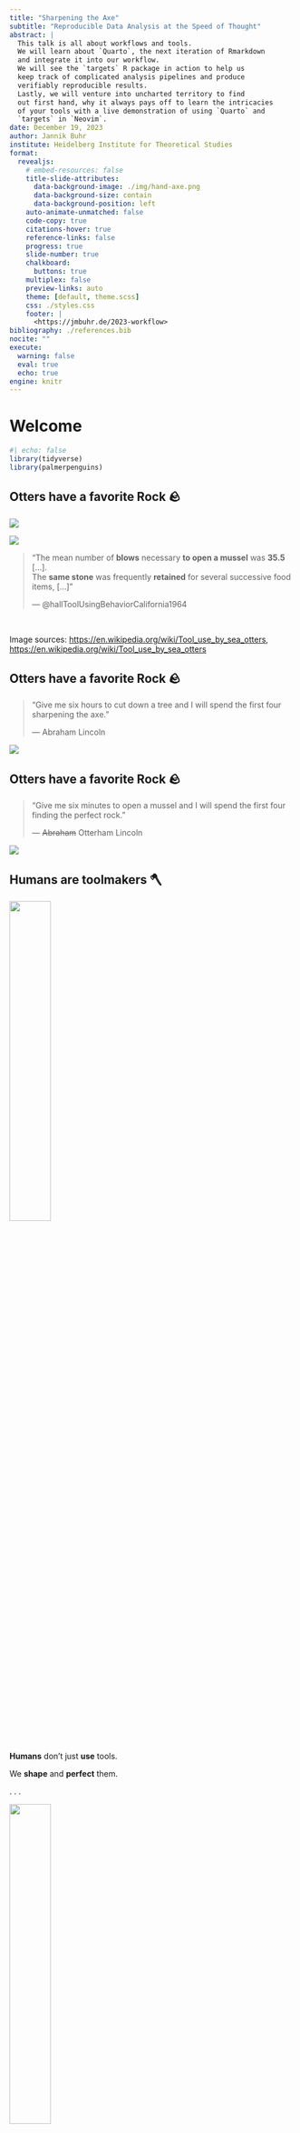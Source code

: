 ```yaml
---
title: "Sharpening the Axe"
subtitle: "Reproducible Data Analysis at the Speed of Thought"
abstract: |
  This talk is all about workflows and tools.
  We will learn about `Quarto`, the next iteration of Rmarkdown
  and integrate it into our workflow.
  We will see the `targets` R package in action to help us
  keep track of complicated analysis pipelines and produce
  verifiably reproducible results.
  Lastly, we will venture into uncharted territory to find
  out first hand, why it always pays off to learn the intricacies
  of your tools with a live demonstration of using `Quarto` and
  `targets` in `Neovim`.
date: December 19, 2023
author: Jannik Buhr
institute: Heidelberg Institute for Theoretical Studies
format:
  revealjs: 
    # embed-resources: false
    title-slide-attributes:
      data-background-image: ./img/hand-axe.png
      data-background-size: contain
      data-background-position: left
    auto-animate-unmatched: false
    code-copy: true
    citations-hover: true
    reference-links: false
    progress: true
    slide-number: true
    chalkboard: 
      buttons: true
    multiplex: false
    preview-links: auto
    theme: [default, theme.scss]
    css: ./styles.css
    footer: |
      <https://jmbuhr.de/2023-workflow>
bibliography: ./references.bib
nocite: ""
execute:
  warning: false
  eval: true
  echo: true
engine: knitr
---
```


# Welcome

```r
#| echo: false
library(tidyverse)
library(palmerpenguins)
```

<html>
  <script>
  document.head.appendChild(Object.assign(document.createElement("link"), {rel: "icon", href: "data:image/svg+xml,<svg xmlns='http://www.w3.org/2000/svg' viewBox='0 0 100 100'><text y='.9em' font-size='90'>🦦</text></svg>"}))
  </script>
</html>

## Otters have a favorite Rock 🪨

:::: {layout="[1,1]"}
![](./img/otter-hello.png)

:::{#quote}
![](./img/otter-pound.png){#otter-pound}

> "The mean number of **blows** necessary **to open a mussel** was **35.5** [...].\
> The **same stone** was frequently **retained** for several successive food items, [...]"
> 
> --- @hallToolUsingBehaviorCalifornia1964
:::
 
::::

:::footer
Image sources: <https://en.wikipedia.org/wiki/Tool_use_by_sea_otters>, <https://en.wikipedia.org/wiki/Tool_use_by_sea_otters>
:::

## Otters have a favorite Rock 🪨

> "Give me six hours to cut down a tree and I will spend the first four sharpening the axe."
> 
> --- Abraham Lincoln

![](./img/abraham-lincoln.png)

## Otters have a favorite Rock 🪨

> "Give me six minutes to open a mussel and I will spend the first four finding the perfect rock."
> 
> --- ~~Abraham~~ Otterham Lincoln

![](./img/otterham-lincoln.png)

## Humans are toolmakers 🪓

![](./img/pexels-anna-urlapova-2957058.jpg){.fl width=38%}

:::{#textbox}
**Humans** don't just **use** tools.

We **shape** and **perfect** them.
:::

. . .

![](./img/hand-axe.png){.fr width=38%}


:::footer
Image sources: <https://www.pexels.com/photo/person-holding-a-stone-2957058/>, <https://en.wikipedia.org/wiki/Hand_axe>
:::

## Who am I? 🦦

:::{#jannik .fr}
![](./img/jannik.png)
:::

Hi, I'm Jannik!

Computational Biochemist at\
HITS and Heidelberg University

I use **Quantum Mechanical Simulations** to study how **Collagen** breaks under force

![](./img/helix-wide.png){width=60%}

I love building and teaching tools 🧰

:::profile
- \@jmbuhr
- [](https://github.com/jmbuhr){.bi-github}
- [](https://jmbuhr.de){.bi-house}
- [](https://mastodon.online/@jmbuhr){.bi-mastodon}
- [](https://www.youtube.com/@jmbuhr){.bi-youtube}
- [](https://www.linkedin.com/in/jmbuhr/){.bi-linkedin}
:::

{{< qrcode https://github.com/jmbuhr.de/2023-workflow qr width=124 height=124 colorDark='#1E4287' >}}

## The Tools Today 🧰

::: {.columns}
::: {.column width="30%"}
![](./img/quarto.png){width=100%}

![](./img/targets.png){width=50%}

![](./img/Neovim-logo.svg){width=100%}
:::
::: {.column width="70%"}
### Quarto

<https://quarto.org/>

Next iteration of `Rmarkdown`.

### Targets

<https://docs.ropensci.org/targets/>

R package for reproducible workflows.

### Neovim

<https://neovim.io/>

hyperextensible Vim-based text editor
:::
:::

# Warmup!

## Remember these letters

```r
#| echo: false
countdown::countdown(minutes = 0, seconds = 7)
```

[xfwiadcnanvrqybceawgjdczlyhlwoovxxce]{#letters}

## Remember these letters

How many of these letters do you remember?

## Remember these letters

```r
#| echo: false
countdown::countdown(minutes = 0, seconds = 7)
```

[The quick brown fox jumps over the lazy dog]{#letters}

## Remember these letters

Do you remember the sentence on the previous slide?

. . .

Of course you do, it's just **one** sentence!

. . .

But it has the **same number of letters** as the random letters.

## The Magic 7 ± 2

One piece of information is a **chunk**.

We can keep **7** (± 2) **chunks** in our **working memory** [@millerMagicalNumberSeven1956a].

We gain space by combining thoughts and **concepts**

Letters → Words → Sentences → Concepts

# Optimize Your Workflow

## Quarto: Structure Thoughts

:::tr
![](./img/quarto.png)
:::

<https://quarto.org/>

An open-source scientific and technical publishing system.

- Keep **thoughts, code and results** close
- Cater to different **output formats**
  - web, pdf, docx, ppt ...
- Fully **reproducible**

![](./img/rstudio.png){#rstudio}

## {background-image="./img/choose.png" background-size=70% background-position=top}

| 
| 
| 
| 
|

`qmd` files are just plain text!

````
---
title: "quarto demo"
format: 
  html:
    code-fold: true
---

## Air Quality

@fig-airquality further explores the impact of temperature on ozone level.

```{{r}}
#| label: fig-airquality
#| fig-cap: "Temperature and ozone level."

library(ggplot2)

ggplot(airquality, aes(Temp, Ozone)) + 
  geom_point() + 
  geom_smooth(method = "loess"
)
```
````

## Quarto: Structure Thoughts

:::tr
![](./img/quarto.png)
:::

:::sidenote
🖥️📱📰
:::

::: {.incremental}
- **Why** did I perform this operation?
  - Read a detailed **explanation** of past-me right **next** to the code!
- Different and changing **output formats**?
  - Just let quarto **generate** them for you!
- Could you increase the fontsize in **all your plots**?
  - Sure, just **change** one number and **re-render**!
:::

. . .

> "I have a machine learning model that takes 6 hours to calculate. [...] how do I put this in a Quarto notebook?"

. . .

Well, **don't!**

## Targets: Organize Workflows

:::tr
![](./img/targets.png){width=50%}
:::

<https://docs.ropensci.org/targets/>

Function-oriented Make-like **declarative workflows** for R.

```r
#| echo: false
#| out-width: 90%
targets::tar_visnetwork()
```

Aim for **pure functions** that take **inputs** and produce **outputs**
without side effects.

## NeoVim: Not just for Speed!

![](./img/nvim-clean.png)

## NeoVim: Not just for Speed!

![](./img/nvim-quarto.png)

## NeoVim: Not just for Speed!

**Modal editing** allows us to **communicate** with the editor.

**Complicated operations** become one **chunk**.

**Free up resources** for the important questions.

|
|

- modes
  - normal, insert, visual
- verbs
  - change, delete, paste etc.
- nouns (text objects)
  - word, sentence, paragraph, block, parenthesis, function etc.
- movements
  - "to end of line", "to beggining of the document", "down 3 lines" etc.


# Demo

Demo Time!

![](./img/lter_penguins.png){width=80%}

::: {.aside}
Artwork by \@allisonhorst
:::

# Take Home Messages

## Take Home Messages

Keyboard shortcuts are for thoughts, not just speed ⌨️

. . .

Reproducibility and Interactivity can go hand in hand ▶️

. . .

Find your favorite rock 🪨

. . .

And sharpen the axe 🪓

. . .

Slides: <https://jmbuhr.de/2023-workflow>

{{< qrcode https://github.com/jmbuhr.de/2023-workflow qr2 width=200 height=200 colorDark='#1E4287' >}}

:::profile
- \@jmbuhr
- [](https://github.com/jmbuhr){.bi-github}
- [](https://jmbuhr.de){.bi-house}
- [](https://mastodon.online/@jmbuhr){.bi-mastodon}
- [](https://www.youtube.com/@jmbuhr){.bi-youtube}
- [](https://www.linkedin.com/in/jmbuhr/){.bi-linkedin}
:::

## References

:::{#refs}
:::

# Backup Slides

## Aside: Pure Functions

```dot
//| echo: false
//| fig-height: 3
digraph functions {
  rankdir=LR;
  node [shape=circle];
  A -> B [label="f"];
  B -> C [label="g"];
  A -> C [label="h"];
}
```

$$
g \circ f = h\
$$


::: {.columns}
::: {.column width=""}
**pure**

```r
#| eval: false
f = function(data, cutoff) {
  data |>
    filter(x < cutoff) |>
    mutate(x = x * pi)
}

```
:::
::: {.column width=""}
vs. **Side Effects**

```r
#| eval: false
f_prime = function(cutoff) {
  data <<- data |>
    filter(x < cutoff) |>
    mutate(x = x * pi)
}
```
:::
:::

